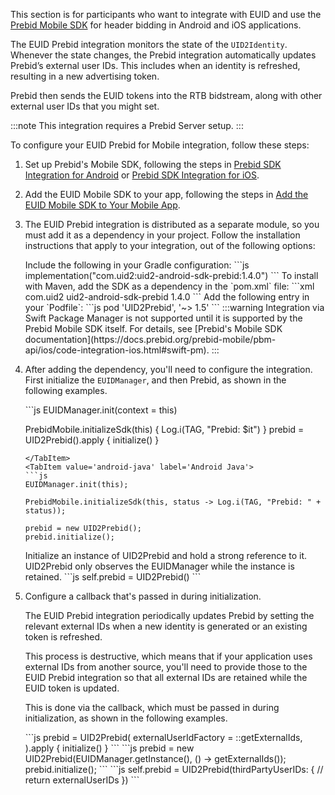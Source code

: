 
This section is for participants who want to integrate with EUID and use the [Prebid Mobile SDK](https://prebid.org/product-suite/prebid-mobile/) for header bidding in Android and iOS applications.

The EUID Prebid integration monitors the state of the `UID2Identity`. Whenever the state changes, the Prebid integration automatically updates Prebid’s external user IDs. This includes when an identity is refreshed, resulting in a new advertising token.

Prebid then sends the EUID tokens into the RTB bidstream, along with other external user IDs that you might set.

:::note
This integration requires a Prebid Server setup.
:::

To configure your EUID Prebid for Mobile integration, follow these steps:

1. Set up Prebid's Mobile SDK, following the steps in [Prebid SDK Integration for Android](https://docs.prebid.org/prebid-mobile/pbm-api/android/code-integration-android.html) or [Prebid SDK Integration for iOS](https://docs.prebid.org/prebid-mobile/pbm-api/ios/code-integration-ios.html).

2. Add the EUID Mobile SDK to your app, following the steps in [Add the EUID Mobile SDK to Your Mobile App](#add-the-euid-mobile-sdk-to-your-mobile-app).

3. The EUID Prebid integration is distributed as a separate module, so you must add it as a dependency in your project. Follow the installation instructions that apply to your integration, out of the following options:

   <Tabs groupId="dependency-selection">
   <TabItem value='gradle' label='Gradle (Android)'>
   Include the following in your Gradle configuration:
   ```js
   implementation("com.uid2:uid2-android-sdk-prebid:1.4.0")
   ```
   </TabItem>
   <TabItem value='maven' label='Maven (Android)'>
   To install with Maven, add the SDK as a dependency in the `pom.xml` file:
   ```xml
   <dependency>
      <groupId>com.uid2</groupId>
      <artifactId>uid2-android-sdk-prebid</artifactId>
      <version>1.4.0</version>
   </dependency>
   ```
   </TabItem>
   <TabItem value='cocoapods' label='CocoaPods (iOS)'>
   Add the following entry in your `Podfile`:
   ```js
   pod 'UID2Prebid', '~> 1.5'
   ```
   </TabItem>
   <TabItem value='spm' label='SPM (iOS)'>
   :::warning
   Integration via Swift Package Manager is not supported until it is supported by the Prebid Mobile SDK itself. For details, see [Prebid's Mobile SDK documentation](https://docs.prebid.org/prebid-mobile/pbm-api/ios/code-integration-ios.html#swift-pm).
   :::
   </TabItem>
   </Tabs>

4. After adding the dependency, you'll need to configure the integration. First initialize the `EUIDManager`, and then Prebid, as shown in the following examples.

   <Tabs groupId="language-selection">
   <TabItem value='android' label='Android Kotlin'>
   ```js
   EUIDManager.init(context = this)

   PrebidMobile.initializeSdk(this) { Log.i(TAG, "Prebid: $it") }
   prebid = UID2Prebid().apply {
       initialize()
   }
   ```
   </TabItem>
   <TabItem value='android-java' label='Android Java'>
   ```js
   EUIDManager.init(this);

   PrebidMobile.initializeSdk(this, status -> Log.i(TAG, "Prebid: " + status));

   prebid = new UID2Prebid();
   prebid.initialize();
   ```
   </TabItem>
   <TabItem value='ios' label='iOS Swift'>
   Initialize an instance of UID2Prebid and hold a strong reference to it. UID2Prebid only observes the EUIDManager while the instance is retained.
   ```js
   self.prebid = UID2Prebid()
   ```
   </TabItem>
   </Tabs>

5. Configure a callback that's passed in during initialization.

   The EUID Prebid integration periodically updates Prebid by setting the relevant external IDs when a new identity is generated or an existing token is refreshed.
   
   This process is destructive, which means that if your application uses external IDs from another source, you'll need to provide those to the EUID Prebid integration so that all external IDs are retained while the EUID token is updated.
   
   This is done via the callback, which must be passed in during initialization, as shown in the following examples.
   
   <Tabs groupId="language-selection">
   <TabItem value='android' label='Android Kotlin'>
   ```js
   prebid = UID2Prebid(
       externalUserIdFactory = ::getExternalIds,
   ).apply {
       initialize()
   }
   ```
   </TabItem>
   <TabItem value='android-java' label='Android Java'>
   ```js
   prebid = new UID2Prebid(EUIDManager.getInstance(), () -> getExternalIds());
   prebid.initialize();
   ```
   </TabItem>
    <TabItem value='ios' label='iOS Swift'>
   ```js
   self.prebid = UID2Prebid(thirdPartyUserIDs: {
       // return externalUserIDs
   })
   ```
   </TabItem>
   </Tabs>
